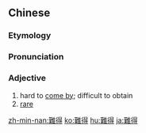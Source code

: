 {{also|难得}}
==Chinese==
{{zh-forms|s=难得}}

===Etymology===
{{rfe|lang=zh}}

===Pronunciation===
{{zh-pron
|m=nándé
|c=naan4 dak1
|mn=lân-tit
|ma=y
|cat=a
}}

===Adjective===
{{zh-adj}}

# hard to [[come by]]; difficult to obtain
# [[rare]] {{gloss|usually of an opportunity}}

[[zh-min-nan:難得]]
[[ko:難得]]
[[hu:難得]]
[[ja:難得]]